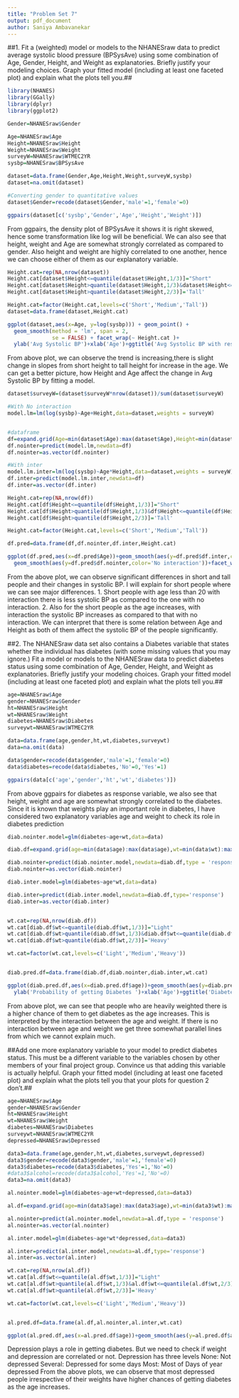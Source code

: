 ```yaml
---
title: "Problem Set 7"
output: pdf_document
author: Saniya Ambavanekar
---
```



##1. Fit a (weighted) model or models to the NHANESraw data to predict average systolic blood pressure (BPSysAve) using some combination of Age, Gender, Height, and Weight as explanatories. Briefly justify your modeling choices. Graph your fitted model (including at least one faceted plot) and explain what the plots tell you.##

```r
library(NHANES)
library(GGally)
library(dplyr)
library(ggplot2)

Gender=NHANESraw$Gender

Age=NHANESraw$Age
Height=NHANESraw$Height
Weight=NHANESraw$Weight
surveyW=NHANESraw$WTMEC2YR
sysbp=NHANESraw$BPSysAve

dataset=data.frame(Gender,Age,Height,Weight,surveyW,sysbp)
dataset=na.omit(dataset)

#Converting gender to quantitative values
dataset$Gender=recode(dataset$Gender,'male'=1,'female'=0)

ggpairs(dataset[c('sysbp','Gender','Age','Height','Weight')])
```

From ggpairs, the density plot of BPSysAve it shows it is right skewed, hence some transformation like log will be beneficial. We can also see that height, weight and Age are somewhat strongly correlated as compared to gender. Also height and weight are highly correlated to one another, hence we can choose either of them as our explanatory variable. 



```r
Height.cat=rep(NA,nrow(dataset))
Height.cat[dataset$Height<=quantile(dataset$Height,1/3)]="Short"
Height.cat[dataset$Height>quantile(dataset$Height,1/3)&dataset$Height<=quantile(dataset$Height,2/3)]="Medium"
Height.cat[dataset$Height>quantile(dataset$Height,2/3)]='Tall'

Height.cat=factor(Height.cat,levels=c('Short','Medium','Tall'))
dataset=data.frame(dataset,Height.cat)

ggplot(dataset,aes(x=Age, y=log(sysbp))) + geom_point() + 
  geom_smooth(method = 'lm', span = 2,
              se = FALSE) + facet_wrap(~ Height.cat )+
  ylab('Avg Systolic BP')+xlab('Age')+ggtitle('Avg Systolic BP with respect to Height and Age')

```

From above plot, we can observe the trend is increasing,there is slight change in slopes from short height to tall height for increase in the age. We can get a better picture, how Height and Age affect the change in Avg Systolic BP by fitting a model.

```r
dataset$surveyW=(dataset$surveyW*nrow(dataset))/sum(dataset$surveyW)

#With No interaction
model.lm=lm(log(sysbp)~Age+Height,data=dataset,weights = surveyW)


#dataframe
df=expand.grid(Age=min(dataset$Age):max(dataset$Age),Height=min(dataset$Height):max(dataset$Height))
df.nointer=predict(model.lm,newdata=df)
df.nointer=as.vector(df.nointer)

#With inter
model.lm.inter=lm(log(sysbp)~Age*Height,data=dataset,weights = surveyW)
df.inter=predict(model.lm.inter,newdata=df)
df.inter=as.vector(df.inter)

Height.cat=rep(NA,nrow(df))
Height.cat[df$Height<=quantile(df$Height,1/3)]="Short"
Height.cat[df$Height>quantile(df$Height,1/3)&df$Height<=quantile(df$Height,2/3)]="Medium"
Height.cat[df$Height>quantile(df$Height,2/3)]='Tall'

Height.cat=factor(Height.cat,levels=c('Short','Medium','Tall'))

df.pred=data.frame(df,df.nointer,df.inter,Height.cat)

ggplot(df.pred,aes(x=df.pred$Age))+geom_smooth(aes(y=df.pred$df.inter,color='interaction'))+
  geom_smooth(aes(y=df.pred$df.nointer,color='No interaction'))+facet_wrap(~Height.cat)+ylab('Avg Systolic BP')+xlab('Age')+ggtitle('Avg Systolic BP w.r.t Age and Height')

```

From the above plot, we can observe significant differences in short and tall people and their changes in systolic BP. I will explain for short people where we can see major differences.
1. Short people with age less than 20 with interaction there is less systolic BP as compared to the one with no interaction.
2. Also for the short people as the age increases, with interaction the systolic BP increases as compared to that with no interaction.
We can interpret that there is some relation between Age and Height as both of them affect the systolic BP of the people significantly.


##2. The NHANESraw data set also contains a Diabetes variable that states whether the individual has diabetes (with some missing values that you may ignore.) Fit a model or models to the NHANESraw data to predict diabetes status using some combination of Age, Gender, Height, and Weight as explanatories. Briefly justify your modeling choices. Graph your fitted model (including at least one faceted plot) and explain what the plots tell you.##

```r

age=NHANESraw$Age
gender=NHANESraw$Gender
ht=NHANESraw$Height
wt=NHANESraw$Weight
diabetes=NHANESraw$Diabetes
surveywt=NHANESraw$WTMEC2YR

data=data.frame(age,gender,ht,wt,diabetes,surveywt)
data=na.omit(data)

data$gender=recode(data$gender,'male'=1,'female'=0)
data$diabetes=recode(data$diabetes,'No'=0,'Yes'=1)

ggpairs(data[c('age','gender','ht','wt','diabetes')])

```

From above ggpairs for diabetes as response variable, we also see that height, weight and age are somewhat strongly correlated to the diabetes. Since it is known that weights play an important role in diabetes, I have considered two explanatory variables age and weight to check its role in diabetes prediction

```r

diab.nointer.model=glm(diabetes~age+wt,data=data)

diab.df=expand.grid(age=min(data$age):max(data$age),wt=min(data$wt):max(data$wt))

diab.nointer=predict(diab.nointer.model,newdata=diab.df,type = 'response')
diab.nointer=as.vector(diab.nointer)

diab.inter.model=glm(diabetes~age*wt,data=data)

diab.inter=predict(diab.inter.model,newdata=diab.df,type='response')
diab.inter=as.vector(diab.inter)


wt.cat=rep(NA,nrow(diab.df))
wt.cat[diab.df$wt<=quantile(diab.df$wt,1/3)]="Light"
wt.cat[diab.df$wt>quantile(diab.df$wt,1/3)&diab.df$wt<=quantile(diab.df$wt,2/3)]="Medium"
wt.cat[diab.df$wt>quantile(diab.df$wt,2/3)]='Heavy'

wt.cat=factor(wt.cat,levels=c('Light','Medium','Heavy'))


diab.pred.df=data.frame(diab.df,diab.nointer,diab.inter,wt.cat)

ggplot(diab.pred.df,aes(x=diab.pred.df$age))+geom_smooth(aes(y=diab.pred.df$diab.nointer,color='No interaction'))+geom_smooth(aes(y=diab.pred.df$diab.inter,color='Interaction'))+facet_wrap(~wt.cat)+
  ylab('Probability of getting Diabetes ')+xlab('Age')+ggtitle('Diabetes status w.r.t Age and Height')

```

From above plot, we can see that people who are heavily weighted there is a higher chance of them to get diabetes as the age increases. This is interpreted by the interaction between the age and weight.
If there is no interaction between age and weight we get three somewhat parallel lines from which we cannot explain much.


##Add one more explanatory variable to your model to predict diabetes status. This must be a different variable to the variables chosen by other members of your final project group. Convince us that adding this variable is actually helpful. Graph your fitted model (including at least one faceted plot) and explain what the plots tell you that your plots for question 2 don't.##

```r
age=NHANESraw$Age
gender=NHANESraw$Gender
ht=NHANESraw$Height
wt=NHANESraw$Weight
diabetes=NHANESraw$Diabetes
surveywt=NHANESraw$WTMEC2YR
depressed=NHANESraw$Depressed

data3=data.frame(age,gender,ht,wt,diabetes,surveywt,depressed)
data3$gender=recode(data3$gender,'male'=1,'female'=0)
data3$diabetes=recode(data3$diabetes,'Yes'=1,'No'=0)
#data3$alcohol=recode(data3$alcohol,'Yes'=1,'No'=0)
data3=na.omit(data3)
```


```r

al.nointer.model=glm(diabetes~age+wt+depressed,data=data3)

al.df=expand.grid(age=min(data3$age):max(data3$age),wt=min(data3$wt):max(data3$wt),depressed=c('None','Several','Most'))

al.nointer=predict(al.nointer.model,newdata=al.df,type = 'response')
al.nointer=as.vector(al.nointer)

al.inter.model=glm(diabetes~age*wt*depressed,data=data3)

al.inter=predict(al.inter.model,newdata=al.df,type='response')
al.inter=as.vector(al.inter)

wt.cat=rep(NA,nrow(al.df))
wt.cat[al.df$wt<=quantile(al.df$wt,1/3)]="Light"
wt.cat[al.df$wt>quantile(al.df$wt,1/3)&al.df$wt<=quantile(al.df$wt,2/3)]="Medium"
wt.cat[al.df$wt>quantile(al.df$wt,2/3)]='Heavy'

wt.cat=factor(wt.cat,levels=c('Light','Medium','Heavy'))


al.pred.df=data.frame(al.df,al.nointer,al.inter,wt.cat)

ggplot(al.pred.df,aes(x=al.pred.df$age))+geom_smooth(aes(y=al.pred.df$al.nointer,color='No interaction'))+geom_smooth(aes(y=al.pred.df$al.inter,color='Interaction'))+facet_wrap(~al.pred.df$wt.cat+(al.pred.df$depressed))+ylab('Probability of getting Diabetes ')+xlab('Age')+ggtitle('Diabetes status w.r.t Age, Weight and Depression')

```

Depression plays a role in getting diabetes. But we need to check if weight and depression are correlated or not. 
Depression has three levels None: Not depressed
Several: Depressed for some days
Most: Most of Days of year depressed
From the above plots, we can observe that most depressed people irrespective of their weights have higher chances of getting diabetes as the age increases. 

